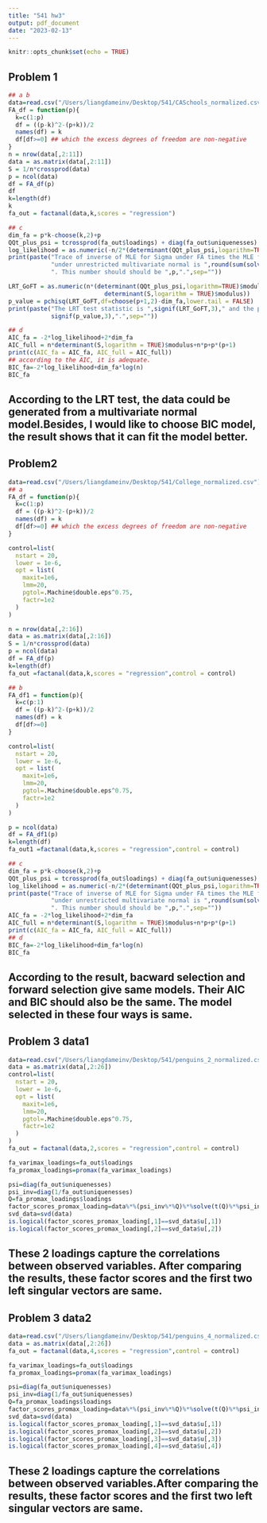 ```yaml
---
title: "541 hw3"
output: pdf_document
date: "2023-02-13"
---
```


```r
knitr::opts_chunk$set(echo = TRUE)
```

## Problem 1

```r
## a b
data=read.csv("/Users/liangdameinv/Desktop/541/CASchools_normalized.csv")
FA_df = function(p){
  k=c(1:p)
  df = ((p-k)^2-(p+k))/2
  names(df) = k
  df[df>=0] ## which the excess degrees of freedom are non-negative
}
n = nrow(data[,2:11])
data = as.matrix(data[,2:11])
S = 1/n*crossprod(data)
p = ncol(data)
df = FA_df(p)
df
k=length(df)
k
fa_out = factanal(data,k,scores = "regression")

## c
dim_fa = p*k-choose(k,2)+p
QQt_plus_psi = tcrossprod(fa_out$loadings) + diag(fa_out$uniquenesses)
log_likelihood = as.numeric(-n/2*(determinant(QQt_plus_psi,logarithm=TRUE)$modulus+sum(solve(QQt_plus_psi)*S)))
print(paste("Trace of inverse of MLE for Sigma under FA times the MLE for Sigma ",
            "under unrestricted multivariate normal is ",round(sum(solve(QQt_plus_psi)*S),3),
            ". This number should should be ",p,".",sep=""))

LRT_GoFT = as.numeric(n*(determinant(QQt_plus_psi,logarithm=TRUE)$modulus-
                           determinant(S,logarithm = TRUE)$modulus))
p_value = pchisq(LRT_GoFT,df=choose(p+1,2)-dim_fa,lower.tail = FALSE)
print(paste("The LRT test statistic is ",signif(LRT_GoFT,3)," and the p-value is ",
            signif(p_value,3),".",sep=""))

## d
AIC_fa = -2*log_likelihood+2*dim_fa
AIC_full = n*determinant(S,logarithm = TRUE)$modulus+n*p+p*(p+1)
print(c(AIC_fa = AIC_fa, AIC_full = AIC_full))
## according to the AIC, it is adequate.
BIC_fa=-2*log_likelihood+dim_fa*log(n)
BIC_fa
```
## According to the LRT test, the data could be generated from a multivariate normal model.Besides, I would like to choose BIC model, the result shows that it can fit the model better.


## Problem2

```r
data=read.csv("/Users/liangdameinv/Desktop/541/College_normalized.csv")
## a
FA_df = function(p){
  k=c(1:p)
  df = ((p-k)^2-(p+k))/2
  names(df) = k
  df[df>=0] ## which the excess degrees of freedom are non-negative
}

control=list(
  nstart = 20,
  lower = 1e-6,
  opt = list(
    maxit=1e6,
    lmm=20,
    pgtol=.Machine$double.eps^0.75,
    factr=1e2
  )
)

n = nrow(data[,2:16])
data = as.matrix(data[,2:16])
S = 1/n*crossprod(data)
p = ncol(data)
df = FA_df(p)
k=length(df)
fa_out =factanal(data,k,scores = "regression",control = control)

## b
FA_df1 = function(p){
  k=c(p:1)
  df = ((p-k)^2-(p+k))/2
  names(df) = k
  df[df>=0] 
}

control=list(
  nstart = 20,
  lower = 1e-6,
  opt = list(
    maxit=1e6,
    lmm=20,
    pgtol=.Machine$double.eps^0.75,
    factr=1e2
  )
)

p = ncol(data)
df = FA_df1(p)
k=length(df)
fa_out1 =factanal(data,k,scores = "regression",control = control)

## c
dim_fa = p*k-choose(k,2)+p
QQt_plus_psi = tcrossprod(fa_out$loadings) + diag(fa_out$uniquenesses)
log_likelihood = as.numeric(-n/2*(determinant(QQt_plus_psi,logarithm=TRUE)$modulus+sum(solve(QQt_plus_psi)*S)))
print(paste("Trace of inverse of MLE for Sigma under FA times the MLE for Sigma ",
            "under unrestricted multivariate normal is ",round(sum(solve(QQt_plus_psi)*S),3),
            ". This number should should be ",p,".",sep=""))
AIC_fa = -2*log_likelihood+2*dim_fa
AIC_full = n*determinant(S,logarithm = TRUE)$modulus+n*p+p*(p+1)
print(c(AIC_fa = AIC_fa, AIC_full = AIC_full))
## d
BIC_fa=-2*log_likelihood+dim_fa*log(n)
BIC_fa
```
## According to the result, bacward selection and forward selection give same models. Their AIC and BIC should also be the same. The model selected in these four ways is same.

## Problem 3 data1

```r
data=read.csv("/Users/liangdameinv/Desktop/541/penguins_2_normalized.csv")
data = as.matrix(data[,2:26])
control=list(
  nstart = 20,
  lower = 1e-6,
  opt = list(
    maxit=1e6,
    lmm=20,
    pgtol=.Machine$double.eps^0.75,
    factr=1e2
  )
)
fa_out = factanal(data,2,scores = "regression",control = control)

fa_varimax_loadings=fa_out$loadings
fa_promax_loadings=promax(fa_varimax_loadings)

psi=diag(fa_out$uniquenesses)
psi_inv=diag(1/fa_out$uniquenesses)
Q=fa_promax_loadings$loadings
factor_scores_promax_loading=data%*%(psi_inv%*%Q)%*%solve(t(Q)%*%psi_inv%*%Q)
svd_data=svd(data)
is.logical(factor_scores_promax_loading[,1]==svd_data$u[,1])
is.logical(factor_scores_promax_loading[,2]==svd_data$u[,2])
```

## These 2 loadings capture the correlations between observed variables. After comparing the results, these factor scores and the first two left singular vectors are same.

## Problem 3 data2

```r
data=read.csv("/Users/liangdameinv/Desktop/541/penguins_4_normalized.csv")
data = as.matrix(data[,2:26])
fa_out = factanal(data,4,scores = "regression",control = control)

fa_varimax_loadings=fa_out$loadings
fa_promax_loadings=promax(fa_varimax_loadings)

psi=diag(fa_out$uniquenesses)
psi_inv=diag(1/fa_out$uniquenesses)
Q=fa_promax_loadings$loadings
factor_scores_promax_loading=data%*%(psi_inv%*%Q)%*%solve(t(Q)%*%psi_inv%*%Q)
svd_data=svd(data)
is.logical(factor_scores_promax_loading[,1]==svd_data$u[,1])
is.logical(factor_scores_promax_loading[,2]==svd_data$u[,2])
is.logical(factor_scores_promax_loading[,3]==svd_data$u[,3])
is.logical(factor_scores_promax_loading[,4]==svd_data$u[,4])
```

## These 2 loadings capture the correlations between observed variables.After comparing the results, these factor scores and the first two left singular vectors are same.